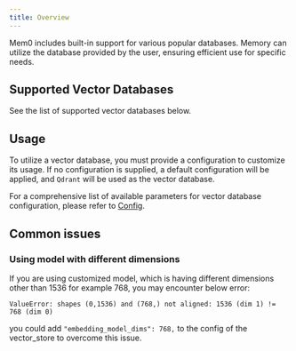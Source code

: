 ```yaml
---
title: Overview
---
```


Mem0 includes built-in support for various popular databases. Memory can utilize the database provided by the user, ensuring efficient use for specific needs.

## Supported Vector Databases

See the list of supported vector databases below.

<CardGroup cols={3}>
  <Card title="Qdrant" href="/components/vectordbs/dbs/qdrant"></Card>
  <Card title="Chroma" href="/components/vectordbs/dbs/chroma"></Card>
  <Card title="Pgvector" href="/components/vectordbs/dbs/pgvector"></Card>
</CardGroup>

## Usage

To utilize a vector database, you must provide a configuration to customize its usage. If no configuration is supplied, a default configuration will be applied, and `Qdrant` will be used as the vector database.

For a comprehensive list of available parameters for vector database configuration, please refer to [Config](./config).

## Common issues

### Using model with different dimensions

If you are using customized model, which is having different dimensions other than 1536
for example 768, you may encounter below error:

`ValueError: shapes (0,1536) and (768,) not aligned: 1536 (dim 1) != 768 (dim 0)`

you could add `"embedding_model_dims": 768,` to the config of the vector_store to overcome this issue.


